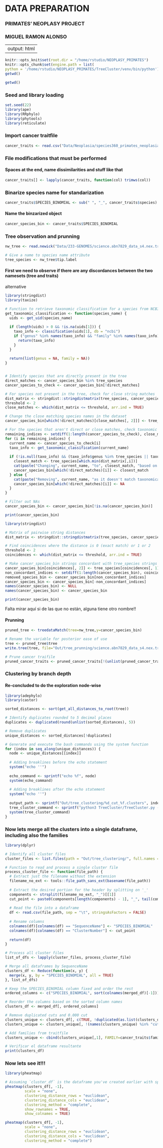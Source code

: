 ################################## 

# DATA PREPARATION

### PRIMATES' NEOPLASY PROJECT

### MIGUEL RAMON ALONSO

################################## 

---
output: html
---

```r
knitr::opts_knit$set(root.dir = "/home/rstudio/NEOPLASY_PRIMATES")
knitr::opts_chunk$set(engine.path = list(
python = '/home/rstudio/NEOPLASY_PRIMATES/TreeCluster/venv/bin/python'))
getwd()
```

```r
getwd()
```

### Seed and library loading

```r
set.seed(22)
library(ape)
library(RRphylo)
library(phytools)
library(reticulate)
```

### Import cancer traitfile

```r
cancer_traits <- read.csv("Data/Neoplasia/species360_primates_neoplasia_20230519.csv", sep = "\t")
```

### File modifications that must be performed

#### Spaces at the end, name dissimilarities and stuff like that

```r
cancer_traits[] <- lapply(cancer_traits, function(col) trimws(col))
```

### Binarize species name for standarization

```r
cancer_traits$SPECIES_BINOMIAL <- sub(" ", "_", cancer_traits$species)
```

#### Name the binzarized object

```r
cancer_species_bin <- cancer_traits$SPECIES_BINOMIAL 
```

### Tree observation and prunning

```r
nw_tree <- read.newick("Data/233-GENOMES/science.abn7829_data_s4.nex.tree")

# Give a name to species name attribute
tree_species <- nw_tree$tip.label
```

#### First we need to observe if there are any discordances between the two namesets (tree and traits)

alternative
```r
library(stringdist)
library(taxize)

# Function to retrieve taxonomic classification for a species from NCBI
get_taxonomic_classification <- function(species_name) {
  uids <- get_uid(species_name)
  
  if (length(uids) > 0 && !is.na(uids[1])) {
    taxo_info <- classification(uids[1], db = "ncbi")
    if ("genus" %in% names(taxo_info) && "family" %in% names(taxo_info)) {
      return(taxo_info)
    }
  }
  
  return(list(genus = NA, family = NA))
}


# Identify species that are directly present in the tree
direct_matches <- cancer_species_bin %in% tree_species
cancer_species_to_check <- cancer_species_bin[!direct_matches]

# For species not present in the tree, check for close string matches
dist_matrix <- stringdist::stringdistmatrix(tree_species, cancer_species_to_check, method = "lv")
threshold <- 2
close_matches <- which(dist_matrix <= threshold, arr.ind = TRUE)

# Change the close matching species names in the dataset
cancer_species_bin[which(!direct_matches)[close_matches[, 2]]] <- tree_species[close_matches[, 1]]

# For the species that aren't direct or close matches, check taxonomic classifications
remaining_indices <- setdiff(1:length(cancer_species_to_check), close_matches[, 2])
for (i in remaining_indices) {
  current_name <- cancer_species_to_check[i]
  taxo_info <- get_taxonomic_classification(current_name)
  
  if (!is.null(taxo_info) && (taxo_info$genus %in% tree_species || taxo_info$family %in% tree_species)) {
    closest_match <- tree_species[which.min(dist_matrix[,i])]
    cat(paste("Changing", current_name, "to", closest_match, "based on taxonomic match.\n"))
    cancer_species_bin[which(!direct_matches)[i]] <- closest_match
  } else {
    cat(paste("Removing", current_name, "as it doesn't match taxonomically.\n"))
    cancer_species_bin[which(!direct_matches)[i]] <- NA
  }
}

# Filter out NAs
cancer_species_bin <- cancer_species_bin[!is.na(cancer_species_bin)]

print(cancer_species_bin)

```

```r
library(stringdist)

# Matrix of pairwise string distances
dist_matrix <- stringdist::stringdistmatrix(tree_species, cancer_species_bin, method = "lv")

# Find coincidences where the distance is 0 (exact match) or 1 or 2
threshold <- 2
coincidences <- which(dist_matrix <= threshold, arr.ind = TRUE)

# Make cancer_species_bin strings concordant with tree_species strings for the close matches
cancer_species_bin[coincidences[, 2]] <- tree_species[coincidences[, 1]]
non_concordant_indices <- setdiff(1:length(cancer_species_bin), coincidences[, 2])
removed_species_bin <- cancer_species_bin[non_concordant_indices]
cancer_species_bin <- cancer_species_bin[-non_concordant_indices]
names(cancer_species_bin) <- NULL
names(cancer_species_bin) <- cancer_species_bin 

print(cancer_species_bin)
```
Falta mirar aquí si de las que no están, alguna tiene otro nombre!!

#### Prunning

```r
pruned_tree <- treedataMatch(tree=nw_tree,y=cancer_species_bin)

# Rename the variable for posterior ease of use
tree <- pruned_tree$tree
write.tree(tree, file="Out/tree_prunning/science.abn7829_data_s4.nex.tree.pruned")

# Prune cancer traifile
pruned_cancer_traits <- pruned_cancer_traits[!(unlist(pruned_cancer_traits) %in% unlist(pruned_tree$))]
```

### Clustering by branch depth

#### Re-concluded to do the exploration node-wise

```r
library(adephylo)
library(castor)

sorted_distances <- sort(get_all_distances_to_root(tree))

# Identify duplicates rounded to 5 decimal places
duplicates <- duplicated(round(unlist(sorted_distances), 5))

# Remove duplicates
unique_distances <- sorted_distances[!duplicates]

# Generate and execute the bash commands using the system function
for (index in seq_along(unique_distances)) {
  node <- unique_distances[[index]]
  
  # Adding breaklines before the echo statement
  system("echo ''")
  
  echo_command <- sprintf("echo %f", node)
  system(echo_command)
  
  # Adding breaklines after the echo statement
  system("echo ''")
  
  output_path <- sprintf("Out/tree_clustering/%d_cut_%f.clusters", index, node)
  tree_cluster_command <- sprintf("python3 TreeCluster/TreeCluster.py -i Out/tree_prunning/science.abn7829_data_s4.nex.tree.pruned -t %f --method leaf_dist_max -v -o %s", node, output_path)
  system(tree_cluster_command)
}

```

### Now lets merge all the clusters into a single dataframe, including also the families
```r
library(dplyr)

# Identify all cluster files
cluster_files <- list.files(path = "Out/tree_clustering/", full.names = TRUE)

# Function to read and process a single cluster file
process_cluster_file <- function(file_path) {
  # Extract just the filename without the extension
  filename_no_ext <- tools::file_path_sans_ext(basename(file_path))
  
  # Extract the desired portion for the header by splitting on '_'
  components <- strsplit(filename_no_ext, "_")[[1]]
  cut_point <- paste0(components[length(components) - 1], "_", tail(components, 1))
  
  # Read the file into a dataframe
  df <- read.csv(file_path, sep = "\t", stringsAsFactors = FALSE)
  
  # Rename columns
  colnames(df)[colnames(df) == "SequenceName"] <- "SPECIES_BINOMIAL"
  colnames(df)[colnames(df) == "ClusterNumber"] <- cut_point
  
  return(df)
}

# Process all cluster files
list_of_dfs <- lapply(cluster_files, process_cluster_file)

# Merge all dataframes by SequenceName
clusters_df <- Reduce(function(x, y) {
  merge(x, y, by = "SPECIES_BINOMIAL", all = TRUE)
}, list_of_dfs)

# Keep the SPECIES_BINOMIAL column fixed and order the rest
ordered_columns <- c("SPECIES_BINOMIAL", sort(colnames(merged_df)[-1]))

# Reorder the columns based on the sorted column names
clusters_df <- merged_df[, ordered_columns]

# Remove duplicated cuts and 0.000 cut
clusters_unique <- clusters_df[, c(TRUE, !duplicated(as.list(clusters_df)))]
clusters_unique <- clusters_unique[, !(names(clusters_unique) %in% "cut_0.000000")]

# Add families from traitfile
clusters_unique <- cbind(clusters_unique[,1], FAMILY=cancer_traits$family, clusters_unique[,-1])

# Verificar el dataframe resultante
print(clusters_df)

```

### Now lets see it!!!
```r
library(pheatmap)

# Assuming `cluster_df` is the dataframe you've created earlier with species in rows and cuts as columns
pheatmap(clusters_df[, -1],
         scale = "none",
         clustering_distance_rows = "euclidean",
         clustering_distance_cols = "euclidean",
         clustering_method = "complete",
         show_rownames = TRUE,
         show_colnames = TRUE)

pheatmap(clusters_df[, -1], 
         scale = "none",
         clustering_distance_rows = "euclidean",
         clustering_distance_cols = "euclidean",
         clustering_method = "complete")



```